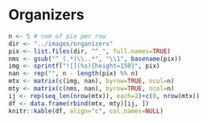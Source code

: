 # Organizers

<!-- The code chunk below dynamically creates an .Rmd-style table, 
using ONLY the images prefixed with "_" under images/organizers. 
Names to be shown on the website should be used as file names.
[If someone can implement a more elegant solution, please do!]-->

```r
n <- 5 # num of pix per row
dir <- "../images/organizers"
pix <- list.files(dir, "^_", full.names=TRUE)
nms <- gsub("^_(.*)\\..*", "\\1", basename(pix))
img <- sprintf("![](%s){height=150}", pix)
nan <- rep("", n - length(pix) %% n)
mtx <- matrix(c(img, nan), byrow=TRUE, ncol=n)
mty <- matrix(c(nms, nan), byrow=TRUE, ncol=n)
ij <- rep(seq_len(nrow(mtx)), each=2)+c(0, nrow(mtx))
df <- data.frame(rbind(mtx, mty)[ij, ])
knitr::kable(df, align="c", col.names=NULL)
```
